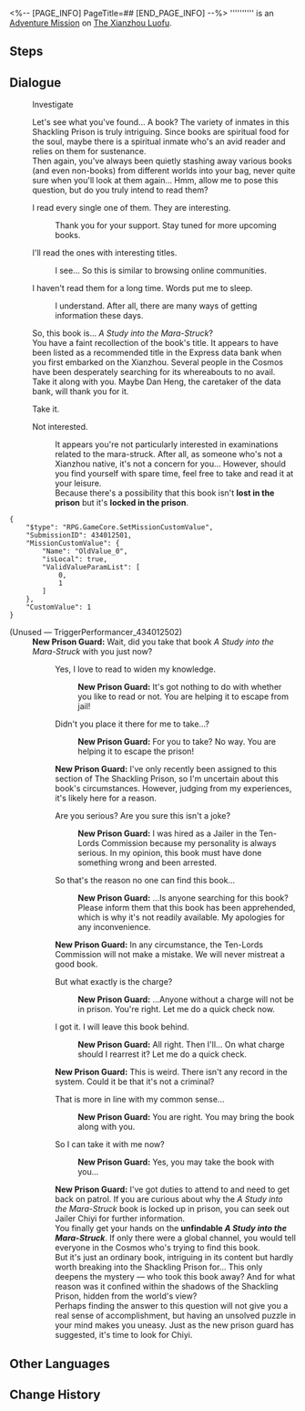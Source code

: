 <%-- [PAGE_INFO]
PageTitle=##
[END_PAGE_INFO] --%>
{{Stub|Dialogue.}}
{{Mission Infobox
|id            = 4340125
|title         = 
|image         = <!--Mission .png-->
|type          = Adventure
|event_name    = 
|chapter       = 
|requirements  = [[Trailblaze Continuance]] ''[[Rogues on the Run]]'' completed
|summary       = <!--official mission summary from Fate's Atlas-->
|characters    = New Prison Guard; Trailblazer
|startLocation = [[The Xianzhou Luofu]] - [[The Shackling Prison]]
|world         = The Xianzhou Luofu
|area          = The Shackling Prison
|prev          = 
|next          = 
|rewards       = Condensed Aether*2; Credit*3,000
}}
'''''''''' is an [[Adventure Mission]] on [[The Xianzhou Luofu]].

==Steps==


<!--
==Gameplay Notes==

--><!--
==Trial Character==

-->
==Dialogue==
{{Stub Dialogue}}

:{{DIcon|?}} Investigate
:Let's see what you've found... A book? The variety of inmates in this Shackling Prison is truly intriguing. Since books are spiritual food for the soul, maybe there is a spiritual inmate who's an avid reader and relies on them for sustenance.
:Then again, you've always been quietly stashing away various books (and even non-books) from different worlds into your bag, never quite sure when you'll look at them again... Hmm, allow me to pose this question, but do you truly intend to read them?
:{{DIcon|Arrow}} I read every single one of them. They are interesting.
::Thank you for your support. Stay tuned for more upcoming books.
:{{DIcon|Arrow}} I'll read the ones with interesting titles.
::I see... So this is similar to browsing online communities.
:{{DIcon|Arrow}} I haven't read them for a long time. Words put me to sleep.
::I understand. After all, there are many ways of getting information these days.
:So, this book is... ''A Study into the Mara-Struck''?
:You have a faint recollection of the book's title. It appears to have been listed as a recommended title in the Express data bank when you first embarked on the Xianzhou. Several people in the Cosmos have been desperately searching for its whereabouts to no avail.
:Take it along with you. Maybe Dan Heng, the caretaker of the data bank, will thank you for it.
:{{DIcon|Arrow}} Take it.
:{{DIcon|Exit}} Not interested.
::It appears you're not particularly interested in examinations related to the mara-struck. After all, as someone who's not a Xianzhou native, it's not a concern for you... However, should you find yourself with spare time, feel free to take and read it at your leisure.
::Because there's a possibility that this book isn't '''lost in the prison''' but it's '''locked in the prison'''.
<pre>{
	"$type": "RPG.GameCore.SetMissionCustomValue",
	"SubmissionID": 434012501,
	"MissionCustomValue": {
		"Name": "OldValue_0",
		"isLocal": true,
		"ValidValueParamList": [
			0,
			1
		]
	},
	"CustomValue": 1
}</pre>

;(Unused &mdash; TriggerPerformancer_434012502)
:'''New Prison Guard:''' Wait, did you take that book ''A Study into the Mara-Struck'' with you just now?
::{{DIcon|Arrow}} Yes, I love to read to widen my knowledge.
:::'''New Prison Guard:''' It's got nothing to do with whether you like to read or not. You are helping it to escape from jail!
::{{DIcon|Arrow}} Didn't you place it there for me to take...?
:::'''New Prison Guard:''' For you to take? No way. You are helping it to escape the prison!
::'''New Prison Guard:''' I've only recently been assigned to this section of The Shackling Prison, so I'm uncertain about this book's circumstances. However, judging from my experiences, it's likely here for a reason.
::{{DIcon|Arrow}} Are you serious? Are you sure this isn't a joke?
:::'''New Prison Guard:''' I was hired as a Jailer in the Ten-Lords Commission because my personality is always serious. In my opinion, this book must have done something wrong and been arrested.
::{{DIcon|Arrow}} So that's the reason no one can find this book...
:::'''New Prison Guard:''' ...Is anyone searching for this book? Please inform them that this book has been apprehended, which is why it's not readily available. My apologies for any inconvenience.
::'''New Prison Guard:''' In any circumstance, the Ten-Lords Commission will not make a mistake. We will never mistreat a good book.
::{{DIcon|Arrow}} But what exactly is the charge?
:::'''New Prison Guard:''' ...Anyone without a charge will not be in prison. You're right. Let me do a quick check now.
::{{DIcon|Arrow}} I got it. I will leave this book behind.
:::'''New Prison Guard:''' All right. Then I'll... On what charge should I rearrest it? Let me do a quick check.
::'''New Prison Guard:''' This is weird. There isn't any record in the system. Could it be that it's not a criminal?
::{{DIcon|Arrow}} That is more in line with my common sense...
:::'''New Prison Guard:''' You are right. You may bring the book along with you.
::{{DIcon|Arrow}} So I can take it with me now?
:::'''New Prison Guard:''' Yes, you may take the book with you...
::'''New Prison Guard:''' I've got duties to attend to and need to get back on patrol. If you are curious about why the ''A Study into the Mara-Struck'' book is locked up in prison, you can seek out Jailer Chiyi for further information.
::You finally get your hands on the '''unfindable ''A Study into the Mara-Struck'''''. If only there were a global channel, you would tell everyone in the Cosmos who's trying to find this book.
::But it's just an ordinary book, intriguing in its content but hardly worth breaking into the Shackling Prison for... This only deepens the mystery &mdash; who took this book away? And for what reason was it confined within the shadows of the Shackling Prison, hidden from the world's view?
::Perhaps finding the answer to this question will not give you a real sense of accomplishment, but having an unsolved puzzle in your mind makes you uneasy. Just as the new prison guard has suggested, it's time to look for Chiyi.
{{Dialogue End}}

==Other Languages==
{{Other Languages
|en   = 
|zhs  = 
|zht  = 
|ja   = 
|ko   = 
|es   = 
|fr   = 
|ru   = 
|th   = 
|vi   = 
|de   = 
|id   = 
|pt   = 
}}

==Change History==
{{Change History|2.4}}
